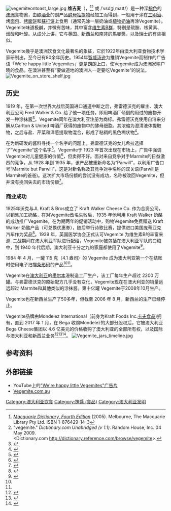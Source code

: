 [[File:vegemiteontoast_large.jpg|thumb]]
'''维吉麦'''（{{lang-en|Vegemite}}，{{pronEng|ˈvɛdʒəˌmaɪt}}<ref>''[[Macquarie_Dictionary|Macquarie Dictionary, Fourth Edition]]'' (2005). Melbourne, The Macquarie Library Pty Ltd. ISBN 1-876429-14-3</ref><ref>"vegemite." ''Dictionary.com Unabridged (v 1.1)''. Random House, Inc. 04 May 2009.<br /><Dictionary.com [http://dictionary.reference.com/browse/vegemite http://dictionary.reference.com/browse/vegemite]>.</ref> 或 /ˈvɛdʒiˌmaɪt/）是一种深[[棕色|棕色]]的[[澳洲|澳洲]]食物酱，由酿[[酒|酒]]业的副产品[[酵母抽提物|酵母抽提物]]经加工而得到，一般用于涂在[[三明治|三明治]]、烤[[面包|面包]]、[[烤面饼|烤面饼]]和[[蘇打饼|蘇打饼]]上食用（通常先涂一层奶油或[[植物奶油|植物奶油]]再涂Vegemite）。Vegemite味道极鹹，并微有苦味，其中富含[[维生素B群|维生素B群]]，特别是硫胺、核黄素、烟酸和叶酸。从成分上讲，它与[[英国|英国]]、[[新西兰|新西兰]]和[[南非|南非]]的[[馬麥醬|馬麥醬]]，以及瑞士的{{tsl|en|Cenovis}}有些相似。

Vegemite幾乎是澳洲饮食文化最著名的象征，它於1922年由澳大利亚食物技术学家{{le|西里尔·卡利斯特|Cyril Callister}}研制出，至今已有80余年历史。1954年[[智威汤逊|智威汤逊]]为推销Vegemite而制作的广告语「We're happy little Vegemites」更是朗朗上口，使Vegemite成为澳洲家喻户晓的食品。在澳洲甚至有“要做道地的澳洲人一定要吃Vegemite”的说法。
[[File:Vegemite_on_store_shelf.jpg|thumb]]

==历史==
1919 年，在第一次世界大战后英国进口通道中断之后，弗雷德沃克的雇主、澳大利亚公司 Fred Walker & Co. 给了他一项任务，即用啤酒厂倾倒的用过的废物开发一种涂抹酱<ref>{{Cite book|chapter=Walker, Fred (1884–1935)|title=Australian Dictionary of Biography|url=https://adb.anu.edu.au/biography/walker-fred-8953|publisher=National Centre of Biography, Australian National University|location=Canberra|language=en|first=K. T. H.|last=Farrer}}</ref>。Vegemite同年在澳大利亚注册为商标。弗雷德沃克使用自溶来分解从Carlton & United 啤酒厂获得的废物中的酵母细胞。其浓缩为澄清液体提取物，之后与盐、芹菜和洋葱提取物混合，形成了粘稠的黑色糊状物<ref>{{Cite web|title=Vegemite|url=https://alldownunder.com/australian-food/vegemite.htm|access-date=2022-03-23|date=2020-04-25|last=Hanan|work=All Down Under|language=en-US}}</ref>。

在为新研发的酱料寻找一个名字的问题上，弗雷德沃克的女儿希拉选择了“Vegemite”这个名字<ref>{{Cite web|title=fred walker, founder|url=https://web.archive.org/web/20130920191432/http://www.deliciouskitchen.com.au/Products/KRAFTHistory/FredWalkerFounder/FredWalker.aspx|access-date=2022-03-23|date=2013-09-20|work=web.archive.org}}</ref>。Vegemite于 1923 年首次出现在市场上，广告中强调Vegemite对儿童健康的价值<ref name="#1">{{Cite book|chapter=100 Great Icons|url=https://books.google.com/books?id=OJgQh7pd8Y4C|publisher=Penguin Random House Australia|date=2011-09-28|isbn=978-1-74274-595-4|language=en|first=Chris|last=Sheedy|first2=Jenny|last2=Bond}}</ref>，但卖得不好。面对来自竞争对手Marmite的日益激烈的竞争，从 1928 年到 1935 年，该产品被重新命名为“Parwill”，以利用广告口号“Marmite but Parwill”，这是对新名称及其竞争对手名称的双关语(Parwill是Marmite的爸爸)。这次扩大市场份额的尝试没有成功，名称被改回Vegemite，但并没有挽回失去的市场份额<ref name="#2">{{Cite web|title=The Vegemite Story|url=https://web.archive.org/web/20120319054956/http://www.kraftbrands.com/kraftvegemite/Pages/the-vegemite-story.aspx|access-date=2022-03-23|date=2012-03-19|work=web.archive.org}}</ref>。

===商业成功===
1925年沃克与JL Kraft & Bros成立了 Kraft Walker Cheese Co. 作为合资公司，以销售加工奶酪，在对Vegemite改名失败后，1935 年他利用 Kraft Walker 奶酪的成功推广Vegemite。在为期两年的促销活动中，购物Vegemite免费赠送 Kraft Walker 奶酪产品（可兑换优惠券），随后举行诗歌比赛，提供进口美国庞蒂亚克汽车作为奖品<ref>{{Cite journal|title=Vegemite|url=https://en.wikipedia.org/w/index.php?title=Vegemite&oldid=1074370800|date=2022-02-27|journal=Wikipedia|language=en}}</ref>。1939 年，英国医学协会正式认可Vegemite 为维生素B的丰富来源. 二战期间在澳大利亚军队进行配给，Vegemite被包括在澳大利亚军队的口粮中，到 1940 年代后期，澳大利亚十分之九的家庭都使用了Vegemite<ref>{{Cite web|title=Packaged 'Vegemite' made by Kraft Foods Limited : About New South Wales|url=https://web.archive.org/web/20130925171630/http://about.nsw.gov.au/collections/doc/packaged-vegemite-made-by-kraft-foods-limited/|access-date=2022-03-23|date=2013-09-25|work=web.archive.org}}</ref>。

1984 年 4 月，一罐 115 克（4.1 盎司）的 Vegemite 成为澳大利亚第一个在结账时使用电子扫描[[条形码|条形码]]的产品<ref name="#2"/><ref name="#1"/>。

Vegemite在[[澳大利亚|澳大利亚]]的[[墨尔本|墨尔本]]港制造工厂生产，该工厂每年生产超过 2200 万罐。与弗雷德沃克的原始配方几乎没有变化，Vegemite现在在澳大利亚的销量远远超过 Marmite和其他类似的涂抹酱。第十亿罐 Vegemite于2008年10月生产。

Vegemite也在新西兰生产了50多年，但截至 2006 年 8 月，新西兰的生产已经停止。

Vegemite品牌由Mondelez International（前身为Kraft Foods Inc.[[卡夫食品|卡夫食品]])拥有，直到 2017 年 1 月，在 Bega 收购Mondelez的大部分股权​​后，它被澳大利亚Bega Cheese集团以 4.6 亿美元的价格收购了澳大利亚的全部所有权，以及国际与澳大利亚和新西兰业务<ref>{{Cite web|title=New Zealanders take to Vegemite|url=https://teara.govt.nz/en/photograph/619/new-zealanders-take-to-vegemite|access-date=2022-03-23|last=Wells|first=Miranda|work=teara.govt.nz|language=en}}</ref><ref>{{Cite web|title='Marmageddon': There's always Vegemite, says PM|url=https://www.nzherald.co.nz/nz/marmageddon-theres-always-vegemite-says-pm/72YSICFNUYTXPC63VRXEN5TVTA/|access-date=2022-03-23|work=NZ Herald|language=en-NZ}}</ref><ref>{{Cite web|title=VEGEMITE FAQs|url=https://web.archive.org/web/20140126183329/http://www.vegemite.com.au/Pages/vegemite-faqs.aspx|access-date=2022-03-23|date=2014-01-26|work=web.archive.org}}</ref>。
[[File:Vegemite_jars_timeline.jpg|thumb]]

== 参考资料 ==
{{reflist}}

== 外部链接 ==
* YouTube上的[http://www.youtube.com/watch?v=0yA98MujNeM&feature=related "We're happy little Vegemites"广告片]
* [https://web.archive.org/web/20100106130548/http://www.vegemite.com.au/vegemite/page?PagecRef=1 Vegemite.com.au]

{{调味品}}
[[Category:澳大利亚饮食|Category:澳大利亚饮食]]
[[Category:抹醬_(食品)|Category:抹醬 (食品)]]
[[Category:澳大利亚发明|Category:澳大利亚发明]]